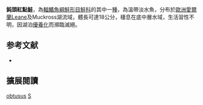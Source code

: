 {{NoteTA|G1=LS}}
{{Speciesbox
| name = 鈍頭紅點鮭
| image = 
| image_width = 250px
| status = CR
| status_system = IUCN3.1
| genus = Salvelinus
| species = obtusus
| authority = {{le|查爾斯·塔特·里根|Charles Tate Regan|Regan}}, 1908
| synonyms =  
}}

'''鈍頭紅點鮭'''，為[[輻鰭魚綱|輻鰭魚綱]][[鮭形目|鮭形目]][[鮭科|鮭科]]的其中一[[種|種]]，為溫帶淡水魚，分布於[[歐洲|歐洲]][[愛爾蘭|愛爾蘭]]Leane及Muckross湖流域，體長可達18公分，棲息在底中層水域，生活習性不明，因湖泊[[優養化|優養化]]而瀕臨滅絕。

==参考文献==
*{{FishBase_species|genus=Salvelinus|species=obtusus|year=2015|month=10}}
== 擴展閱讀 ==
{{refbegin}}
{{wikispecies-inline|Salvelinus obtusus|鈍頭紅點鮭}}
{{refend}}
{{Taxonbar|from=Q5624518}}

[[Category:紅點鮭屬|obtusus]]
[[Category:1908年描述的魚類|S]]